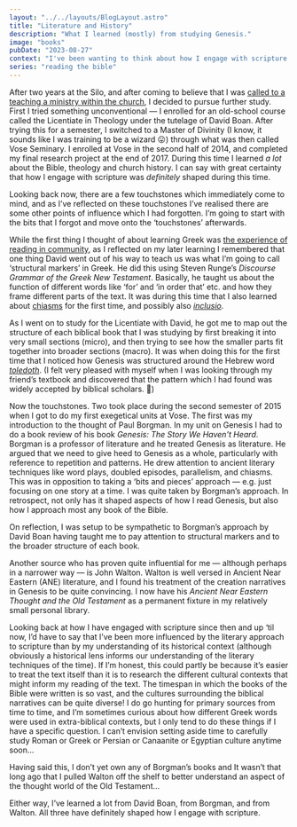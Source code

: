 ```yaml
---
layout: "../../layouts/BlogLayout.astro"
title: "Literature and History"
description: "What I learned (mostly) from studying Genesis."
image: "books"
pubDate: "2023-08-27"
context: "I've been wanting to think about how I engage with scripture. As part of the process I'm looking back at how I've engaged with it in the past."
series: "reading the bible"
---
```


After two years at the Silo, and after coming to believe that I was [called to a teaching a ministry within the church](/blog/007-calling-to-ministry/), I decided to pursue further study. First I tried something unconventional — I enrolled for an old-school course called the Licentiate in Theology under the tutelage of David Boan. After trying this for a semester, I switched to a Master of Divinity (I know, it sounds like I was training to be a wizard 😛) through what was then called Vose Seminary. I enrolled at Vose in the second half of 2014, and completed my final research project at the end of 2017. During this time I learned _a lot_ about the Bible, theology and church history. I can say with great certainty that how I engage with scripture was _definitely_ shaped during this time.

Looking back now, there are a few touchstones which immediately come to mind, and as I’ve reflected on these touchstones I’ve realised there are some other points of influence which I had forgotten. I’m going to start with the bits that I forgot and move onto the ‘touchstones’ afterwards.

While the first thing I thought of about learning Greek was [the experience of reading in community](/blog/010-greek-in-community/), as I reflected on my later learning I remembered that one thing David went out of his way to teach us was what I’m going to call ‘structural markers’ in Greek. He did this using Steven Runge’s _Discourse Grammar of the Greek New Testament_. Basically, he taught us about the function of different words like ‘for’ and ‘in order that’ etc. and how they frame different parts of the text. It was during this time that I also learned about [chiasms](https://en.wikipedia.org/wiki/Chiasmus) for the first time, and possibly also _[inclusio](https://en.wikipedia.org/wiki/Inclusio)_.

As I went on to study for the Licentiate with David, he got me to map out the structure of each biblical book that I was studying by first breaking it into very small sections (micro), and then trying to see how the smaller parts fit together into broader sections (macro). It was when doing this for the first time that I noticed how Genesis was structured around the Hebrew word _[toledoth](https://theopolisinstitute.com/toledoth-and-the-structure-of-genesis/)_. (I felt very pleased with myself when I was looking through my friend’s textbook and discovered that the pattern which I had found was widely accepted by biblical scholars. 🙂)

Now the touchstones. Two took place during the second semester of 2015 when I got to do my first exegetical units at Vose. The first was my introduction to the thought of Paul Borgman. In my unit on Genesis I had to do a book review of his book _Genesis: The Story We Haven’t Heard_. Borgman is a professor of literature and he treated Genesis as literature. He argued that we need to give heed to Genesis as a whole, particularly with reference to repetition and patterns. He drew attention to ancient literary techniques like word plays, doubled episodes, parallelism, and chiasms. This was in opposition to taking a ‘bits and pieces’ approach — e.g. just focusing on one story at a time. I was quite taken by Borgman’s approach. In retrospect, not only has it shaped aspects of how I read Genesis, but also how I approach most any book of the Bible.

On reflection, I was setup to be sympathetic to Borgman’s approach by David Boan having taught me to pay attention to structural markers and to the broader structure of each book.

Another source who has proven quite influential for me — although perhaps in a narrower way — is John Walton. Walton is well versed in Ancient Near Eastern (ANE) literature, and I found his treatment of the creation narratives in Genesis to be quite convincing. I now have his _Ancient Near Eastern Thought and the Old Testament_ as a permanent fixture in my relatively small personal library.

Looking back at how I have engaged with scripture since then and up ‘til now, I’d have to say that I’ve been more influenced by the literary approach to scripture than by my understanding of its historical context (although obviously a historical lens informs our understanding of the literary techniques of the time). If I’m honest, this could partly be because it’s easier to treat the text itself than it is to research the different cultural contexts that might inform my reading of the text. The timespan in which the books of the Bible were written is so vast, and the cultures surrounding the biblical narratives can be quite diverse! I do go hunting for primary sources from time to time, and I’m sometimes curious about how different Greek words were used in extra-biblical contexts, but I only tend to do these things if I have a specific question. I can’t envision setting aside time to carefully study Roman or Greek or Persian or Canaanite or Egyptian culture anytime soon…

Having said this, I don’t yet own any of Borgman’s books and It wasn’t that long ago that I pulled Walton off the shelf to better understand an aspect of the thought world of the Old Testament…

Either way, I’ve learned a lot from David Boan, from Borgman, and from Walton. All three have definitely shaped how I engage with scripture.
